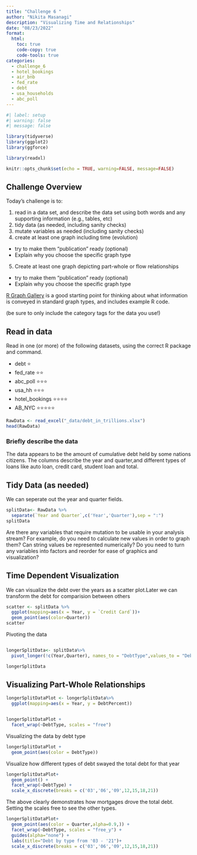 ```yaml
---
title: "Challenge 6 "
author: "Nikita Masanagi"
description: "Visualizing Time and Relationships"
date: "08/23/2022"
format:
  html:
    toc: true
    code-copy: true
    code-tools: true
categories:
  - challenge_6
  - hotel_bookings
  - air_bnb
  - fed_rate
  - debt
  - usa_households
  - abc_poll
---
```


```r
#| label: setup
#| warning: false
#| message: false

library(tidyverse)
library(ggplot2)
library(ggforce)

library(readxl)

knitr::opts_chunk$set(echo = TRUE, warning=FALSE, message=FALSE)
```

## Challenge Overview

Today's challenge is to:

1)  read in a data set, and describe the data set using both words and any supporting information (e.g., tables, etc)
2)  tidy data (as needed, including sanity checks)
3)  mutate variables as needed (including sanity checks)
4)  create at least one graph including time (evolution)
   - try to make them "publication" ready (optional)
   - Explain why you choose the specific graph type
5)  Create at least one graph depicting part-whole or flow relationships
   - try to make them "publication" ready (optional)
   - Explain why you choose the specific graph type

[R Graph Gallery](https://r-graph-gallery.com/) is a good starting point for thinking about what information is conveyed in standard graph types, and includes example R code.

(be sure to only include the category tags for the data you use!)

## Read in data

Read in one (or more) of the following datasets, using the correct R package and command.

  - debt  ⭐
  - fed_rate ⭐⭐
  - abc_poll ⭐⭐⭐
  - usa_hh ⭐⭐⭐
  - hotel_bookings ⭐⭐⭐⭐
  - AB_NYC ⭐⭐⭐⭐⭐

  

```r
RawData <- read_excel("_data/debt_in_trillions.xlsx")
head(RawData)
```

### Briefly describe the data

The data appears to be the amount of cumulative debt held by some nations citizens. The columns describe the year and quarter,and different types of loans like auto loan, credit card, student loan and total.

## Tidy Data (as needed)

We can seperate out the year and quarter fields.

```r
splitData<- RawData %>%
  separate(`Year and Quarter`,c('Year','Quarter'),sep = ":")
splitData

```

Are there any variables that require mutation to be usable in your analysis stream? For example, do you need to calculate new values in order to graph them? Can string values be represented numerically? Do you need to turn any variables into factors and reorder for ease of graphics and visualization?








## Time Dependent Visualization

 We can visualize the debt over the years as a scatter plot.Later we can transform the debt for comparision between others

```r
scatter <- splitData %>%
  ggplot(mapping=aes(x = Year, y = `Credit Card`))+ 
  geom_point(aes(color=Quarter))
scatter
```
Pivoting the data
```r

```

```r
longerSplitData<- splitData%>%
  pivot_longer(!c(Year,Quarter), names_to = "DebtType",values_to = "DebtPercent" )

longerSplitData
```

## Visualizing Part-Whole Relationships
```r
longerSplitDataPlot <- longerSplitData%>%
  ggplot(mapping=aes(x = Year, y = DebtPercent))


longerSplitDataPlot +
  facet_wrap(~DebtType, scales = "free")
```

Visualizing the data by debt type

```r
longerSplitDataPlot + 
  geom_point(aes(color = DebtType))
```
Visualize how different types of debt swayed the total debt for that year


```r
longerSplitDataPlot+
  geom_point() +
  facet_wrap(~DebtType) +
  scale_x_discrete(breaks = c('03','06','09',12,15,18,21))
```
The above clearly demonstrates how mortgages drove the total debt. Setting the scales free to see the other types.
```r
longerSplitDataPlot+
  geom_point(aes(color = Quarter,alpha=0.9,)) +
  facet_wrap(~DebtType, scales = "free_y") + 
  guides(alpha="none") +
  labs(title="Debt by type from '03 - '21")+
  scale_x_discrete(breaks = c('03','06','09',12,15,18,21))
```

